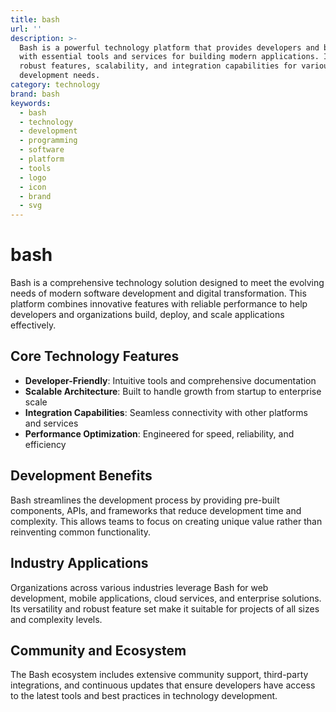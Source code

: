 ```yaml
---
title: bash
url: ''
description: >-
  Bash is a powerful technology platform that provides developers and businesses
  with essential tools and services for building modern applications. It offers
  robust features, scalability, and integration capabilities for various
  development needs.
category: technology
brand: bash
keywords:
  - bash
  - technology
  - development
  - programming
  - software
  - platform
  - tools
  - logo
  - icon
  - brand
  - svg
---
```


# bash

Bash is a comprehensive technology solution designed to meet the evolving needs of modern software development and digital transformation. This platform combines innovative features with reliable performance to help developers and organizations build, deploy, and scale applications effectively.

## Core Technology Features

- **Developer-Friendly**: Intuitive tools and comprehensive documentation
- **Scalable Architecture**: Built to handle growth from startup to enterprise scale
- **Integration Capabilities**: Seamless connectivity with other platforms and services
- **Performance Optimization**: Engineered for speed, reliability, and efficiency

## Development Benefits

Bash streamlines the development process by providing pre-built components, APIs, and frameworks that reduce development time and complexity. This allows teams to focus on creating unique value rather than reinventing common functionality.

## Industry Applications

Organizations across various industries leverage Bash for web development, mobile applications, cloud services, and enterprise solutions. Its versatility and robust feature set make it suitable for projects of all sizes and complexity levels.

## Community and Ecosystem

The Bash ecosystem includes extensive community support, third-party integrations, and continuous updates that ensure developers have access to the latest tools and best practices in technology development.
